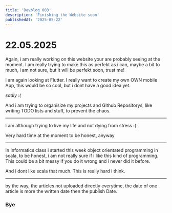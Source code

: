 ```yaml
---
title: 'Devblog 003'
description: 'Finishing the Website soon'
publishedAt: '2025-05-22'
---
```


# 22.05.2025

Again, i am really working on this website your are probably seeing
at the moment. I am really trying to make this as perfekt as i can,
maybe a bit to much, i am not sure, but it will be perfekt soon,
trust me!

I am again looking at Flutter. I really want to create my own OWN
mobile App, this would be so cool, but i dont have a good idea yet.

*sadly :(*

And i am trying to organisize my projects and Github Repositorys,
like writing TODO lists and stuff, to prevent the chaos.

---

I am although trying to live my life and not dying from stress :(

Very hard time at the moment to be honest, anyway

---

In Informatics class i started this week object orientated programming
in scala, to be honest, i am not really sure if i like this kind of
programming. This could be a bit messy if you do it wrong and i never
did it before.

And i dont like scala that much. This is really hard i think.

---

by the way, the articles not uploaded directly everytime, the date of
one article is more the written date then the publish Date.

### Bye

